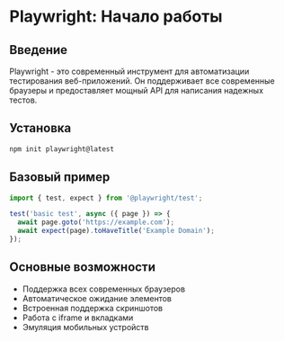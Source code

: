 # Playwright: Начало работы

## Введение

Playwright - это современный инструмент для автоматизации тестирования веб-приложений. Он поддерживает все современные браузеры и предоставляет мощный API для написания надежных тестов.

## Установка

```bash
npm init playwright@latest
```

## Базовый пример

```typescript
import { test, expect } from '@playwright/test';

test('basic test', async ({ page }) => {
  await page.goto('https://example.com');
  await expect(page).toHaveTitle('Example Domain');
});
```

## Основные возможности

- Поддержка всех современных браузеров
- Автоматическое ожидание элементов
- Встроенная поддержка скриншотов
- Работа с iframe и вкладками
- Эмуляция мобильных устройств 